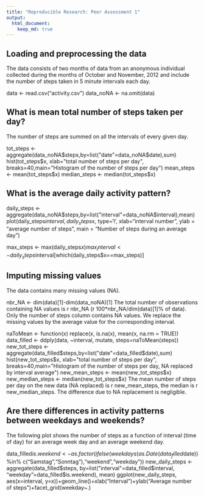 ```yaml
---
title: "Reproducible Research: Peer Assessment 1"
output: 
  html_document:
    keep_md: true
---
```



## Loading and preprocessing the data


The data consists of two months of data from an anonymous individual collected during the months of October and November, 2012 and include the number of steps taken in 5 minute intervals each day.

data <- read.csv("activity.csv") 
data_noNA <- na.omit(data)


## What is mean total number of steps taken per day?

The number of steps are summed on all the intervals of every given day.

tot_steps <- aggregate(data_noNA$steps,by=list("date"=data_noNA$date),sum)
hist(tot_steps$x, xlab="total number of steps per day", breaks=40,main="Histogram of the number of steps per day")
mean_steps <- mean(tot_steps$x)
median_steps <- median(tot_steps$x)

## What is the average daily activity pattern?
daily_steps <- aggregate(data_noNA$steps,by=list("interval"=data_noNA$interval),mean)
plot(daily_steps$interval, daily_steps$x, type='l', xlab="interval number", ylab = "average number of steps", main = "Number of steps during an average day")

max_steps <- max(daily_steps$x)
max_interval <- daily_steps$interval[which(daily_steps$x==max_steps)]


## Imputing missing values

The data contains many missing values (NA).

nbr_NA <- dim(data)[1]-dim(data_noNA)[1]
The total number of observations containing NA values is r nbr_NA (r 100*nbr_NA/dim(data)[1]% of data). Only the number of steps column contains NA values. We replace the missing values by the average value for the corresponding interval.

naToMean <- function(x) replace(x, is.na(x), mean(x, na.rm = TRUE))
data_filled <- ddply(data, ~interval, mutate, steps=naToMean(steps))
new_tot_steps <- aggregate(data_filled$steps,by=list("date"=data_filled$date),sum)
hist(new_tot_steps$x, xlab="total number of steps per day", breaks=40,main="Histogram of the number of steps per day, NA replaced by interval average")
new_mean_steps <- mean(new_tot_steps$x)
new_median_steps <- median(new_tot_steps$x)
The mean number of steps per day on the new data (NA replaced) is r new_mean_steps, the median is r new_median_steps. The difference due to NA replacement is negligible.

## Are there differences in activity patterns between weekdays and weekends?
The following plot shows the number of steps as a function of interval (time of day) for an average week day and an average weekend day.

data_filled$is.weekend <- as.factor(ifelse(weekdays(as.Date(data_filled$date)) %in% c("Samstag","Sonntag"),"weekend","weekday"))
new_daily_steps <- aggregate(data_filled$steps, by=list("interval"=data_filled$interval, "weekday"=data_filled$is.weekend), mean)
ggplot(new_daily_steps, aes(x=interval, y=x))+geom_line()+xlab("Interval")+ylab("Average number of steps")+facet_grid(weekday~.)                     
